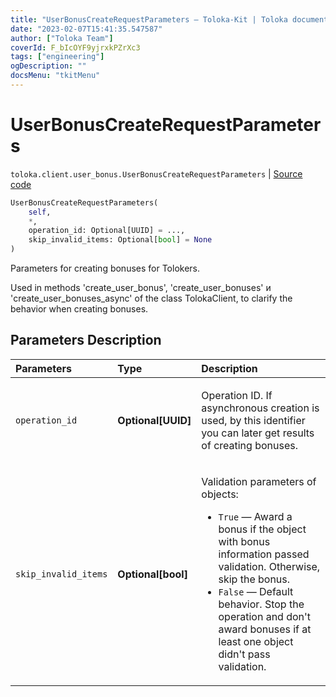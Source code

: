 ```yaml
---
title: "UserBonusCreateRequestParameters — Toloka-Kit | Toloka documentation"
date: "2023-02-07T15:41:35.547587"
author: ["Toloka Team"]
coverId: F_bIcOYF9yjrxkPZrXc3
tags: ["engineering"]
ogDescription: ""
docsMenu: "tkitMenu"
---
```


# UserBonusCreateRequestParameters
`toloka.client.user_bonus.UserBonusCreateRequestParameters` | [Source code](https://github.com/Toloka/toloka-kit/blob/v1.1.3/src/client/user_bonus.py#L89)

```python
UserBonusCreateRequestParameters(
    self,
    *,
    operation_id: Optional[UUID] = ...,
    skip_invalid_items: Optional[bool] = None
)
```

Parameters for creating bonuses for Tolokers.

Used in methods 'create_user_bonus', 'create_user_bonuses' и 'create_user_bonuses_async' of the class TolokaClient,
to clarify the behavior when creating bonuses.

## Parameters Description

| Parameters | Type | Description |
| :----------| :----| :-----------|
`operation_id`|**Optional\[UUID\]**|<p>Operation ID. If asynchronous creation is used, by this identifier you can later get results of creating bonuses.</p>
`skip_invalid_items`|**Optional\[bool\]**|<p>Validation parameters of objects:</p> <ul> <li>`True` — Award a bonus if the object with bonus information passed validation. Otherwise, skip the bonus.</li> <li>`False` — Default behavior. Stop the operation and don&#x27;t award bonuses if at least one object didn&#x27;t pass validation.</li> </ul>